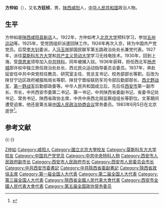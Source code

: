 '''方仲如'''（{{bd|1901年||1983年|catIdx=Fang方}}），又名'''方廷桢'''，男，[[陕西|陕西]][[咸阳县|咸阳]]人，[[中华人民共和国|中华人民共和国]]政治人物。

== 生平 ==
方仲如是[[陕西|陕西]][[咸阳县|咸阳县]][[新民鎮_(彬縣)|新店]]人。1922年，方仲如考入[[北京大学|北京大学]]预科学习，参加[[五卅运动|五卅运动]]等。1925年，受党团组织派遣回陕工作。1926年再次入京，转为中国共产党党员。后受[[李大钊|李大钊]]委派，入[[冯玉祥|冯玉祥]]部国民联军第五路政治处处长兼党代表。1927年，派往[[莫斯科东方大学|莫斯科东方大学]]和[[共产主义劳动大学|共产主义劳动大学]]学习无线电技术。1930年，回到上海，受[[周恩来|周恩来]]领导加入[[特科|中共特科]]，同年被捕入狱。1936年获释，担任西北军[[杨虎城|杨虎城]]部许权中独立旅任政治处处长、西北民众运动指导委员会委员。1937年，奔赴延安任中共中央党校任教员、研究室主任、党总支书记、校务部部长等职。后改为陕甘宁边区政府被服局局长等职、陕甘宁晋绥联防军司令部后勤部部长、[[西北野战军|西北野战军]]、[[第一野战军|第一野战军]]后勤部政委等。中华人民共和国成立后，先后任[[西安市|西安市]]第一副市长、市长，中共西安市委第二书记、第一书记，中共陕西省委副书记、省委书记处书记、常务书记，陕西省政协主席，中共中央西北局监察组组长等职位。文革期间遭受迫害。他还是第五届[[中国人民政治协商会议|中国人民政治协商会议]]常务委员。1983年6月5日在北京逝世<ref>{{Cite web |url=http://whly.weinan.gov.cn/structure/whly/wnsh/rwzj/gmzs/content_71343_1.htm |title=【外籍精英】方仲如 |access-date=2011-02-27 |archive-date=2012-07-16 |archive-url=https://archive.today/20120716055653/http://whly.weinan.gov.cn/structure/whly/wnsh/rwzj/gmzs/content_71343_1.htm }}</ref>。

== 参考文献 ==
{{reflist}}

{{-}}
{{start box}}
{{s-par|prc-lcppcc}}
{{s-before|[[张德生|张德生]]}}
{{s-title|[[中国人民政治协商会议陕西省委员会|中国人民政治协商会议陕西省委员会]]主席|1962年5月－1967年5月}}
{{s-after|[[赵守一|赵守一]]}}
{{s-new|reason=西安政协成立}}
{{s-title|[[中国人民政治协商会议西安市委员会|中国人民政治协商会议西安市委员会]]主席|1955年3月－1959年7月}}
{{s-after|[[张策|张策]]}}
{{s-ppo|{{cpc}}}}
{{s-before|[[赵伯平|赵伯平]]}}
{{s-title|[[中国共产党西安市委员会|中国共产党西安市委员会]]书记|1956年5月－1958年6月}}
{{s-after|[[张策|张策]]}}
{{s-gov|prc}}
{{s-before|[[贾拓夫|贾拓夫]]}}
{{s-title|[[西安市人民政府|西安市人民政府]][[西安市市长列表|市长]]|1950年4月－1956年12月}}
{{s-after|[[刘庚_(1913年)|刘庚]]}}
{{end box}}

{{中华人民共和国陕西省地方领导人|nocat}}
{{西安市市长}}

{{Authority control}}
{{DEFAULTSORT:Fang方}}
[[Category:方姓|Z仲如]]
[[Category:咸阳人|Category:咸阳人]]
[[Category:國立北京大學校友|Category:國立北京大學校友]]
[[Category:莫斯科东方大学校友|Category:莫斯科东方大学校友]]
[[Category:中国共产党党员|Category:中国共产党党员]]
[[Category:中共中央特科人物|Category:中共中央特科人物]]
[[Category:西安市人民政府副市长|Category:西安市人民政府副市长]]
[[Category:西安市人民政府市长|Category:西安市人民政府市长]]
[[Category:西安市人民委员会市长|Category:西安市人民委员会市长]]
[[Category:中共西安市委書記|Category:中共西安市委書記]]
[[Category:中共陝西省委副書記|Category:中共陝西省委副書記]]
[[Category:陝西省政協主席|Category:陝西省政協主席]]
[[Category:第一届全国人大代表|Category:第一届全国人大代表]]
[[Category:第二届全国人大代表|Category:第二届全国人大代表]]
[[Category:第三届全国人大代表|Category:第三届全国人大代表]]
[[Category:陝西省全國人民代表大會代表|Category:陝西省全國人民代表大會代表]]
[[Category:西安市全國人民代表大會代表|Category:西安市全國人民代表大會代表]]
[[Category:第五届全国政协常务委员|Category:第五届全国政协常务委员]]